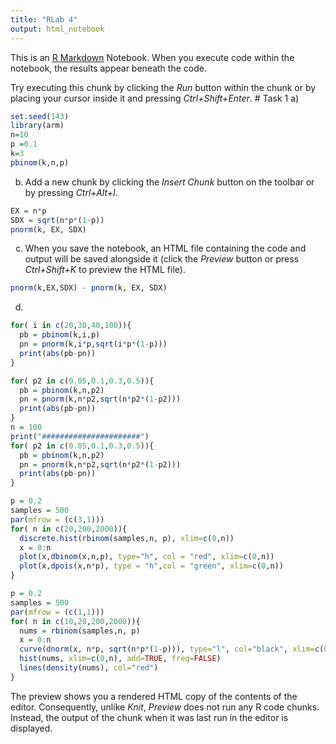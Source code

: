 ```yaml
---
title: "RLab 4"
output: html_notebook
---
```


This is an [R Markdown](http://rmarkdown.rstudio.com) Notebook. When you execute code within the notebook, the results appear beneath the code. 

Try executing this chunk by clicking the *Run* button within the chunk or by placing your cursor inside it and pressing *Ctrl+Shift+Enter*. 
# Task 1
a)
```r
set.seed(143)
library(arm)
n=10
p =0.1
k=3
pbinom(k,n,p)
```
b)
Add a new chunk by clicking the *Insert Chunk* button on the toolbar or by pressing *Ctrl+Alt+I*.
```r
EX = n*p
SDX = sqrt(n*p*(1-p))
pnorm(k, EX, SDX)
```
c)
When you save the notebook, an HTML file containing the code and output will be saved alongside it (click the *Preview* button or press *Ctrl+Shift+K* to preview the HTML file).
```r
pnorm(k,EX,SDX) - pnorm(k, EX, SDX)
```
d)
```r
for( i in c(20,30,40,100)){
  pb = pbinom(k,i,p)
  pn = pnorm(k,i*p,sqrt(i*p*(1-p)))
  print(abs(pb-pn))
}
```
```r
for( p2 in c(0.05,0.1,0.3,0.5)){
  pb = pbinom(k,n,p2)
  pn = pnorm(k,n*p2,sqrt(n*p2*(1-p2)))
  print(abs(pb-pn))
}
n = 100
print("######################")
for( p2 in c(0.05,0.1,0.3,0.5)){
  pb = pbinom(k,n,p2)
  pn = pnorm(k,n*p2,sqrt(n*p2*(1-p2)))
  print(abs(pb-pn))
}
```
```r
p = 0.2
samples = 500
par(mfrow = (c(3,1)))
for( n in c(20,200,2000)){
  discrete.hist(rbinom(samples,n, p), xlim=c(0,n))
  x = 0:n
  plot(x,dbinom(x,n,p), type="h", col = "red", xlim=c(0,n))
  plot(x,dpois(x,n*p), type = "h",col = "green", xlim=c(0,n))
}
```
```r
p = 0.2
samples = 500
par(mfrow = (c(1,1)))
for( n in c(10,20,200,2000)){
  nums = rbinom(samples,n, p)
  x = 0:n
  curve(dnorm(x, n*p, sqrt(n*p*(1-p))), type="l", col="black", xlim=c(0,n))
  hist(nums, xlim=c(0,n), add=TRUE, freq=FALSE)
  lines(density(nums), col="red")
}
```

The preview shows you a rendered HTML copy of the contents of the editor. Consequently, unlike *Knit*, *Preview* does not run any R code chunks. Instead, the output of the chunk when it was last run in the editor is displayed.
